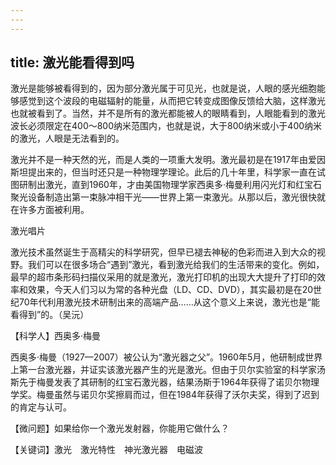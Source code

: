 ```yaml
---
---
---
```

title: 激光能看得到吗
---




激光是能够被看得到的，因为部分激光属于可见光，也就是说，人眼的感光细胞能够感觉到这个波段的电磁辐射的能量，从而把它转变成图像反馈给大脑，这样激光也就被看到了。当然，并不是所有的激光都能被人的眼睛看到，人眼能看到的激光波长必须限定在400～800纳米范围内，也就是说，大于800纳米或小于400纳米的激光，人眼是无法看到的。

激光并不是一种天然的光，而是人类的一项重大发明。激光最初是在1917年由爱因斯坦提出来的，但当时还只是一种物理学理论。此后的几十年里，科学家一直在试图研制出激光，直到1960年，才由美国物理学家西奥多·梅曼利用闪光灯和红宝石聚光设备制造出第一束脉冲相干光——世界上第一束激光。从那以后，激光很快就在许多方面被利用。

激光唱片



激光技术虽然诞生于高精尖的科学研究，但早已褪去神秘的色彩而进入到大众的视野。我们可以在很多场合“遇到”激光，看到激光给我们的生活带来的变化。例如，最早的超市条形码扫描仪采用的就是激光，激光打印机的出现大大提升了打印的效率和效果，今天人们习以为常的各种光盘（LD、CD、DVD），其实最初是在20世纪70年代利用激光技术研制出来的高端产品……从这个意义上来说，激光也是“能看得到”的。（吴沅）





【科学人】西奥多·梅曼



西奥多·梅曼（1927—2007）被公认为“激光器之父”。1960年5月，他研制成世界上第一台激光器，并证实该激光器产生的光是激光。但由于贝尔实验室的科学家汤斯先于梅曼发表了其研制的红宝石激光器，结果汤斯于1964年获得了诺贝尔物理学奖。梅曼虽然与诺贝尔奖擦肩而过，但在1984年获得了沃尔夫奖，得到了迟到的肯定与认可。

【微问题】如果给你一个激光发射器，你能用它做什么？

【关键词】激光　激光特性　神光激光器　电磁波
